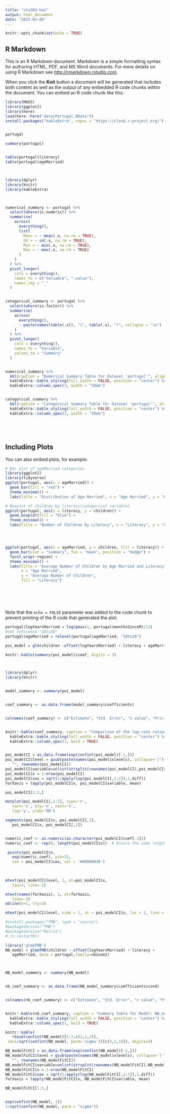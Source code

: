 ```yaml
---
title: "sta303-hw1"
output: html_document
date: "2025-02-06"
---
```


```r
knitr::opts_chunk$set(echo = TRUE)
```

## R Markdown

This is an R Markdown document. Markdown is a simple formatting syntax for authoring HTML, PDF, and MS Word documents. For more details on using R Markdown see <http://rmarkdown.rstudio.com>.

When you click the **Knit** button a document will be generated that includes both content as well as the output of any embedded R code chunks within the document. You can embed an R code chunk like this:

```r
library(MASS)  
library(ggplot2)
library(here)
load(here::here("data/Portugal.RData"))
install.packages("kableExtra", repos = "https://cloud.r-project.org/")



```

```r
portugal

summary(portugal)


table(portugal$literacy)
table(portugal$ageMarried)



library(dplyr)
library(knitr)
library(kableExtra)



numerical_summary <- portugal %>%
  select(where(is.numeric)) %>%
  summarise(
    across(
      everything(),
      list(
        Mean = ~ mean(.x, na.rm = TRUE),
        SD = ~ sd(.x, na.rm = TRUE),
        Min = ~ min(.x, na.rm = TRUE),
        Max = ~ max(.x, na.rm = TRUE)
      )
    )
  ) %>%
  pivot_longer(
    cols = everything(),
    names_to = c("Variable", ".value"),
    names_sep = "_"
  )


categorical_summary <- portugal %>%
  select(where(is.factor)) %>%
  summarise(
    across(
      everything(),
      ~ paste(names(table(.x)), "(", table(.x), ")", collapse = "\n")
    )
  ) %>%
  pivot_longer(
    cols = everything(),
    names_to = "Variable",
    values_to = "Summary"
  )


numerical_summary %>%
  kbl(caption = "Numerical Summary Table for Dataset 'portugal'", align = "l") %>%
  kableExtra::kable_styling(full_width = FALSE, position = "center") %>%
  kableExtra::column_spec(3, width = "20em") 


categorical_summary %>%
  kbl(caption = "Categorical Summary Table for Dataset 'portugal'", align = "l") %>%
  kableExtra::kable_styling(full_width = FALSE, position = "center") %>%
  kableExtra::column_spec(2, width = "30em") 






```

## Including Plots

You can also embed plots, for example:

```r
# Bar plot of ageMarried categories
library(ggplot2)
library(tidyverse)
ggplot(portugal, aes(x = ageMarried)) +
  geom_bar(fill = "red") +
  theme_minimal() +
  labs(title = "Distribution of Age Married", x = "Age Married", y = "Count")

# Boxplot of children by literacy(categorical variable)
ggplot(portugal, aes(x = literacy, y = children)) +
  geom_boxplot(fill = "blue") +
  theme_minimal() +
  labs(title = "Number of Children by Literacy", x = "Literacy", y = "Children")




ggplot(portugal, aes(x = ageMarried, y = children, fill = literacy)) +
  geom_bar(stat = "summary", fun = "mean", position = "dodge") +
  facet_wrap(~region) +
  theme_minimal() +
  labs(title = "Average Number of Children by Age Married and Literacy",
       x = "Age Married",
       y = "Average Number of Children",
       fill = "Literacy")







```

Note that the `echo = FALSE` parameter was added to the code chunk to prevent printing of the R code that generated the plot.
```r
portugal$logYearsMarried = log(pmax(1, portugal$monthsSinceM)/12)
#set reference-"18to20"
portugal$ageMarried = relevel(portugal$ageMarried, "18to20")

poi_model = glm(children ~offset(logYearsMarried) + literacy + ageMarried, data = portugal, family = poisson)

knitr::kable(summary(poi_model)$coef, digits = 3)



library(dplyr)
library(knitr)


model_summary <- summary(poi_model)


coef_summary <- as.data.frame(model_summary$coefficients)


colnames(coef_summary) <- c("Estimate", "Std. Error", "z value", "Pr(>|z|)")


knitr::kable(coef_summary, caption = "Comparison of the log-rate ratios and 95% confidence intervals for Negative Binomial model relating literacy and age at marriage to the number of children, with an offset for years married. The results indicate similar trends as the Poisson model, with literacy being significant, and age at marriage having mixed effects. The reference category for age at marriage is 18 to 20 years.", digits = 3, align = "c") %>%
  kableExtra::kable_styling(full_width = FALSE, position = "center") %>%
  kableExtra::column_spec(1, bold = TRUE) 



```



```r
poi_modelCI = as.data.frame(exp(confint(poi_model)[-1,]))
poi_modelCI$level = gsub(paste(names(poi_model$xlevels), collapse='|'),
   "", rownames(poi_modelCI))
poi_modelCI$variable=unlist(strsplit(rownames(poi_modelCI),poi_modelCI$level))
poi_modelCI$x = 1:nrow(poi_modelCI)
poi_modelCI$cex = sqrt(1/apply(log(poi_modelCI[,1:2]),1,diff))
forXaxis = tapply(poi_modelCI$x, poi_modelCI$variable, mean)

poi_modelCI[1:3,]
```
```r
matplot(poi_modelCI[,1:2], type='n',
   xaxt='n', bty='n', xaxt='n',
   log='y', ylab='RR')

segments(poi_modelCI$x, poi_modelCI[,1],
   poi_modelCI$x, poi_modelCI[,2])


numeric_coef <- as.numeric(as.character(poi_modelCI$coef[-1]))
numeric_coef <- rep(0, length(poi_modelCI$x))  # Ensure the same length

 points(poi_modelCI$x,
   exp(numeric_coef), pch=15,
   cex = poi_modelCI$cex, col = '#00000030')
 

 
mtext(poi_modelCI$level, 1, at=poi_modelCI$x,
   las=3, line=-1)

mtext(names(forXaxis), 1, at=forXaxis,
   line=-2)
abline(h=1, lty=3)

mtext(poi_modelCI$level, side = 1, at = poi_modelCI$x, las = 1, line = 3, cex = 0.5)
```



```r
#install.packages("TMB", type = "source")
#packageVersion("TMB")
#packageVersion("Matrix")
#.rs.restartR()

library('glmmTMB')
NB_model = glmmTMB(children ~ offset(logYearsMarried) + literacy +
   ageMarried, data = portugal,family=nbinom2)



NB_model_summary <- summary(NB_model)


nb_coef_summary <- as.data.frame(NB_model_summary$coefficients$cond)


colnames(nb_coef_summary) <- c("Estimate", "Std. Error", "z value", "Pr(>|z|)")


knitr::kable(nb_coef_summary, caption = "Summary Table for Model: NB_model", digits = 3, align = "c") %>%
  kableExtra::kable_styling(full_width = FALSE, position = "center") %>%
  kableExtra::column_spec(1, bold = TRUE) 

```



```r
knitr::kable(
   rbind(confint(NB_model)[1:7,c(3,1,2)],
 sd=1/sqrt(confint(NB_model, parm='sigma'))[c(3,2,1)]), digits=3)
```


```r
NB_modelFitCI = as.data.frame(exp(confint(NB_model)[-1,]))
NB_modelFitCI$level = gsub(paste(names(NB_model$xlevels), collapse='|'),
   "", rownames(NB_modelFitCI))
NB_modelFitCI$variable=unlist(strsplit(rownames(NB_modelFitCI),NB_modelFitCI$level))
NB_modelFitCI$x = 1:nrow(NB_modelFitCI)
NB_modelFitCI$cex = sqrt(1/apply(log(NB_modelFitCI[,1:2]),1,diff))
forXaxis = tapply(NB_modelFitCI$x, NB_modelFitCI$variable, mean)

NB_modelFitCI[1:3,]
```

```r

```

```r
exp(confint(NB_model, 1))
1/sqrt(confint(NB_model, parm = "sigma"))
```


